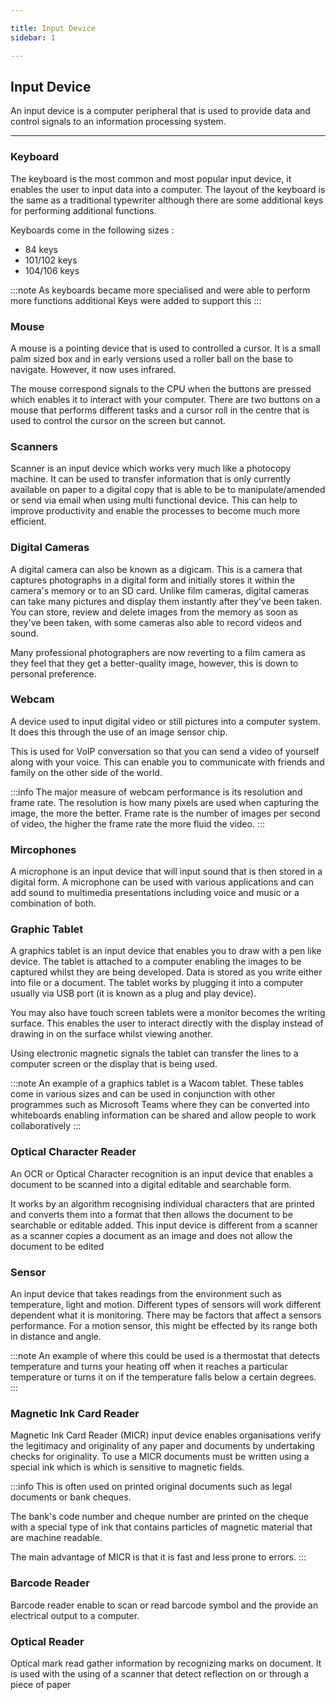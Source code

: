 ```yaml
---

title: Input Device
sidebar: 1

---
```


## Input Device

An input device is a computer peripheral that is used to provide data and control signals to an information processing system.

---

### Keyboard

The keyboard is the most common and most popular input device, it enables the user to input data into a computer. The layout of the keyboard is the same as a traditional typewriter although there are some additional keys for performing additional functions.​

Keyboards come in the following sizes :
- 84 keys
- 101/102 keys
- 104/106 keys

:::note
As keyboards became more specialised and were able to perform more functions additional Keys were added to support this
:::

### Mouse

A mouse is a pointing device that is used to controlled a cursor. It is a small palm sized box and in early versions used a roller ball on the base to navigate. 
However, it now uses infrared.

The mouse correspond signals to the CPU when the buttons are pressed which enables it to interact with your computer.
There are two buttons on a mouse that performs different tasks and a cursor roll in the centre that is used to control the cursor on the screen but cannot. 

### Scanners

Scanner is an input device which works very much like a photocopy machine. 
It can be used to transfer information that is only currently available on paper to a digital copy that is able to be to manipulate/amended or send via email when using multi functional device. 
This can help to improve productivity and enable the processes to become much more efficient.

### Digital Cameras

A digital camera can also be known as a digicam. This is a camera that captures photographs in a digital form and initially stores it within the camera's memory or to an SD card.
Unlike film cameras,  digital cameras can take many pictures and display them instantly after they've been taken. You can store, review and delete images from the memory as soon as they've been taken, with some cameras also able to record videos and sound.

Many professional photographers are now reverting to a film camera as they feel that they get a better-quality image, however, this is down to personal preference.

### Webcam

A device used to input digital video or still pictures into a computer system. It does this through the use of an image sensor chip.

This is used for VoIP conversation so that you can send a video of yourself along with your voice. 
This can enable you to communicate with friends and family on the other side of the world. 

:::info
The major measure of webcam performance is its resolution and frame rate. The resolution is how many pixels are used when capturing the image, the more the better. 
Frame rate is the number of images per second of video, the higher the frame rate the more fluid the video.
:::

### Mircophones

A microphone is an input device that will input sound that is then stored in a digital form. 
A microphone can be used with various applications and can add sound to multimedia presentations including voice and music or a combination of both.

### Graphic Tablet

A graphics tablet is an input device that enables you to draw with a pen like device. 
The tablet is attached to a computer enabling the images to be captured whilst they are being developed. Data is stored as you write either into file or a document. The tablet works by plugging it into a computer usually via USB port (it is known as a plug and play device).

You may also have touch screen tablets were a monitor becomes the writing surface. This enables the user to interact directly with the display instead of drawing in on the surface whilst viewing another.

Using electronic magnetic signals the tablet can transfer the lines to a computer screen or the display that is being used.

:::note
An example of a graphics tablet is a Wacom tablet. 
These tables come in various sizes and can be used in conjunction with other programmes such as Microsoft Teams where they can be converted into whiteboards enabling information can be shared and allow people to work collaboratively 
:::

### Optical Character Reader

An OCR or Optical Character recognition is an input device that enables a document to be scanned into a digital editable and searchable form.

It works by an algorithm recognising individual characters that are printed and converts them into a format that then allows the document to be searchable or editable added.
This input device is different from a scanner as a scanner copies a document as an image and does not allow the document to be edited 

### Sensor

An input device that takes readings from the environment such as temperature, light and motion. Different types of sensors will work different dependent what it is monitoring. There may be factors that affect a sensors performance. For a motion sensor, this might be effected by its range both in distance and angle.

:::note
An example of where this could be used is a thermostat that detects temperature and turns your heating off when it reaches a particular temperature or turns it on if the temperature falls below a certain degrees.
:::

### Magnetic Ink Card Reader

Magnetic Ink Card Reader (MICR)  input device enables organisations verify the legitimacy and originality of any paper and documents by undertaking checks for originality. To use a MICR documents must be written using a special ink which is which is sensitive to magnetic fields.

:::info
This is often used on printed original documents such as legal documents or bank cheques.

The bank's code number and cheque number are printed on the cheque with a special type of ink that contains particles of magnetic material that are machine readable.

The main advantage of MICR is that it is fast and less prone to errors.
:::

### Barcode Reader

Barcode reader enable to scan or read barcode symbol and the provide an electrical output to a computer.

### Optical Reader

Optical mark read gather information by recognizing marks on document. It is used with the using of a scanner that detect reflection on or through a piece of paper


